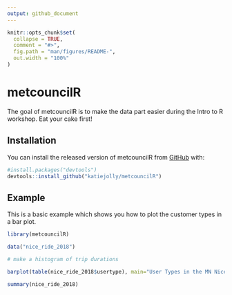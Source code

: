 ```yaml
---
output: github_document
---
```


<!-- README.md is generated from README.Rmd. Please edit that file -->

```r
knitr::opts_chunk$set(
  collapse = TRUE,
  comment = "#>",
  fig.path = "man/figures/README-",
  out.width = "100%"
)
```
# metcouncilR

<!-- badges: start -->
<!-- badges: end -->

The goal of metcouncilR is to make the data part easier during the Intro to R workshop. Eat your cake first!

## Installation

You can install the released version of metcouncilR from [GitHub](https://github.com/) with:

```r
#install.packages("devtools")
devtools::install_github("katiejolly/metcouncilR")
```

## Example

This is a basic example which shows you how to plot the customer types in a bar plot.

```r
library(metcouncilR)

data("nice_ride_2018")

# make a histogram of trip durations

barplot(table(nice_ride_2018$usertype), main="User Types in the MN Niceride System", xlab="")
```



```r
summary(nice_ride_2018)
```



